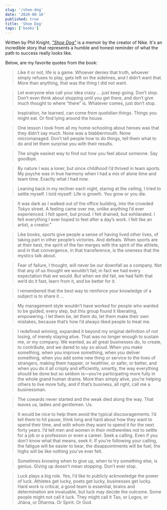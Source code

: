 ```yaml
---
slug: '/shoe-dog'
date: '2020-08-16'
published: true
title: 'Shoe Dog'
tags: ['books']
---
```


Written by Phil Knight, _<a href='https://amzn.eu/e79u9O8' target='_blank' rel='noopener'>"Shoe Dog"</a>_ is a memoir by the creator of Nike. It's an incredible story that represents a humble and honest reminder of what the path to success really looks like.

Below, are my favorite quotes from the book:

> Like it or not, life is a game. Whoever denies that truth, whoever simply refuses to play, gets left on the sidelines, and I didn’t want that. More than anything, that was the thing I did not want.

> Let everyone else call your idea crazy ... just keep going. Don’t stop. Don’t even think about stopping until you get there, and don’t give much thought to where “there” is. Whatever comes, just don’t stop.

> Inspiration, he learned, can come from quotidian things. Things you might eat. Or find lying around the house.

> One lesson I took from all my home-schooling about heroes was that they didn’t say much. None was a blabbermouth. None micromanaged. Don’t tell people how to do things, tell them what to do and let them surprise you with their results.

> The single easiest way to find out how you feel about someone. Say goodbye.

> By nature I was a loner, but since childhood I’d thrived in team sports. My psyche was in true harmony when I had a mix of alone time and team time. Exactly what I had now.

> Leaning back in my recliner each night, staring at the ceiling, I tried to settle myself. I told myself: Life is growth. You grow or you die.

> It was dark as I walked out of the office building, into the crowded Tokyo street. A feeling came over me, unlike anything I’d ever experienced. I felt spent, but proud. I felt drained, but exhilarated. I felt everything I ever hoped to feel after a day’s work. I felt like an artist, a creator.”

> Like books, sports give people a sense of having lived other lives, of taking part in other people’s victories. And defeats. When sports are at their best, the spirit of the fan merges with the spirit of the athlete, and in that convergence, in that transference, is the oneness that the mystics talk about.

> Fear of failure, I thought, will never be our downfall as a company. Not that any of us thought we wouldn’t fail; in fact we had every expectation that we would. But when we did fail, we had faith that we’d do it fast, learn from it, and be better for it.

> I remembered that the best way to reinforce your knowledge of a subject is to share it ...

> My management style wouldn’t have worked for people who wanted to be guided, every step, but this group found it liberating, empowering. I let them be, let them do, let them make their own mistakes, because that’s how I’d always liked people to treat me.

> I redefined winning, expanded it beyond my original definition of not losing, of merely staying alive. That was no longer enough to sustain me, or my company. We wanted, as all great businesses do, to create, to contribute, and we dared to say so aloud. When you make something, when you improve something, when you deliver something, when you add some new thing or service to the lives of strangers, making them happier, or healthier, or safer, or better, and when you do it all crisply and efficiently, smartly, the way everything should be done but so seldom is—you’re participating more fully in the whole grand human drama. More than simply alive, you’re helping others to live more fully, and if that’s business, all right, call me a businessman.

> The cowards never started and the weak died along the way. That leaves us, ladies and gentlemen. Us.

> It would be nice to help them avoid the typical discouragements. I’d tell them to hit pause, think long and hard about how they want to spend their time, and with whom they want to spend it for the next forty years. I’d tell men and women in their midtwenties not to settle for a job or a profession or even a career. Seek a calling. Even if you don’t know what that means, seek it. If you’re following your calling, the fatigue will be easier to bear, the disappointments will be fuel, the highs will be like nothing you’ve ever felt.

> Sometimes knowing when to give up, when to try something else, is genius. Giving up doesn’t mean stopping. Don’t ever stop.

> Luck plays a big role. Yes, I’d like to publicly acknowledge the power of luck. Athletes get lucky, poets get lucky, businesses get lucky. Hard work is critical, a good team is essential, brains and determination are invaluable, but luck may decide the outcome. Some people might not call it luck. They might call it Tao, or Logos, or Jñāna, or Dharma. Or Spirit. Or God.
